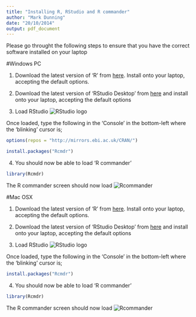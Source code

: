 ```yaml
---
title: "Installing R, RStudio and R commander"
author: "Mark Dunning"
date: "20/10/2014"
output: pdf_document
---
```


Please go throught the following steps to ensure that you have the correct software installed on your laptop

#Windows PC

1. Download the latest version of 'R' from [here](http://cran.r-project.org/bin/windows/base/R-3.1.1-win.exe). Install onto your laptop, accepting the default options.

2. Download the latest version of 'RStudio Desktop' from [here](http://download1.rstudio.org/RStudio-0.98.1079.exe) and install onto your laptop, accepting the default options

3. Load RStudio ![RStudio logo](images/blue-125.png)


Once loaded, type the following in the 'Console' in the bottom-left where the 'blinking' cursor is; 

```r
options(repos = "http://mirrors.ebi.ac.uk/CRAN/")
```


```r
install.packages("Rcmdr")
```

4. You should now be able to load 'R commander'

```r
library(Rcmdr)
```

The R commander screen should now load ![Rcommander](images/Rcmdr1.png)



#Mac OSX

1. Download the latest version of 'R' from [here](http://cran.r-project.org/bin/macosx/R-3.1.1-snowleopard.pkg). Install onto your laptop, accepting the default options.

2. Download the latest version of 'RStudio Desktop' from [here](http://download1.rstudio.org/RStudio-0.98.1079.dmg) and install onto your laptop, accepting the default options

3. Load RStudio ![RStudio logo](images/blue-125.png)


Once loaded, type the following in the 'Console' in the bottom-left where the 'blinking' cursor is; 

```r
install.packages("Rcmdr")
```

4. You should now be able to load 'R commander'

```r
library(Rcmdr)
```

The R commander screen should now load ![Rcommander](images/Rcmdr1.png)

